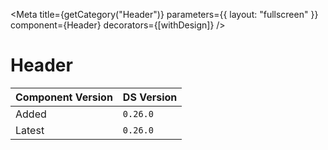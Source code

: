 

<Meta
  title={getCategory("Header")}
  parameters={{ layout: "fullscreen" }}
  component={Header}
  decorators={[withDesign]}
/>

# Header

| Component Version | DS Version |
| ----------------- | ---------- |
| Added             | `0.26.0`   |
| Latest            | `0.26.0`   |

<Description of={Header} />

<Canvas withToolbar>
  <Story name="Header">
    <Header />
  </Story>
</Canvas>
